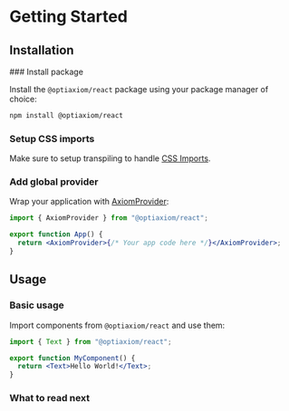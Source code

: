 
# Getting Started

## Installation

<Steps>
### Install package

Install the `@optiaxiom/react` package using your package manager of choice:

```sh npm2yarn
npm install @optiaxiom/react
```

### Setup CSS imports

Make sure to setup transpiling to handle [CSS Imports](/getting-started/css-imports).

### Add global provider

Wrap your application with [AxiomProvider](/components/axiom-provider):

```jsx
import { AxiomProvider } from "@optiaxiom/react";

export function App() {
  return <AxiomProvider>{/* Your app code here */}</AxiomProvider>;
}
```

</Steps>

## Usage

### Basic usage

Import components from `@optiaxiom/react` and use them:

```jsx
import { Text } from "@optiaxiom/react";

export function MyComponent() {
  return <Text>Hello World!</Text>;
}
```

### What to read next

<Cards mt="md" />
